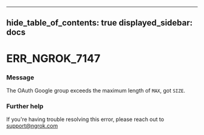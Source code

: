 

---
hide_table_of_contents: true
displayed_sidebar: docs
---


# ERR_NGROK_7147

### Message
The OAuth Google group exceeds the maximum length of `MAX`, got `SIZE`.

<ErrorDetails />



### Further help
If you're having trouble resolving this error, please reach out to [support@ngrok.com](mailto:support@ngrok.com?subject=Help%20with%20ERR_NGROK_7147)

